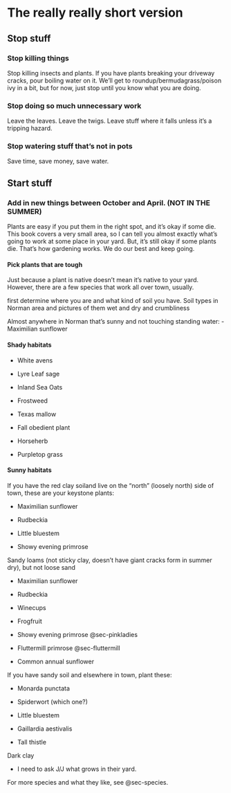 # The really really short version {#sec-short}

## Stop stuff

### Stop killing things

Stop killing insects and plants. If you have plants breaking your driveway cracks, pour boiling water on it. We'll get to roundup/bermudagrass/poison ivy in a bit, but for now, just stop until you know what you are doing.

### Stop doing so much unnecessary work

Leave the leaves. Leave the twigs. Leave stuff where it falls unless it's a tripping hazard.

### Stop watering stuff that's not in pots

Save time, save money, save water.

## Start stuff

### Add in new things between October and April. (NOT IN THE SUMMER)

Plants are easy if you put them in the right spot, and it's okay if some die. This book covers a very small area, so I can tell you almost exactly what's going to work at some place in your yard. But, it's still okay if some plants die. That's how gardening works. We do our best and keep going.

#### Pick plants that are tough

Just because a plant is native doesn't mean it's native to your yard. However, there are a few species that work all over town, usually.

first determine where you are and what kind of soil you have. Soil types in Norman area and pictures of them wet and dry and crumbliness

Almost anywhere in Norman that's sunny and not touching standing water: - Maximilian sunflower\index{sunflower!Maximilian}

#### Shady\index{shade} habitats

-   White avens

-   Lyre Leaf sage

-   Inland Sea Oats

-   Frostweed

-   Texas mallow

-   Fall obedient plant

-   Horseherb

-   Purpletop grass

#### Sunny habitats

If you have the red clay soil\index{soil!red clay}and live on the "north" (loosely north) side of town, these are your keystone plants:

-   Maximilian sunflower

-   Rudbeckia

-   Little bluestem

-   Showy evening primrose

Sandy loams (not sticky clay, doesn't have giant cracks form in summer dry), but not loose sand

-   Maximilian sunflower

-   Rudbeckia

-   Winecups

-   Frogfruit

-   Showy evening primrose @sec-pinkladies

-   Fluttermill primrose @sec-fluttermill

-   Common annual sunflower

If you have sandy soil\index{soil!sandy} and elsewhere in town, plant these:

-   Monarda punctata

-   Spiderwort (which one?)

-   Little bluestem

-   Gaillardia aestivalis

-   Tall thistle

Dark clay\index{soil!black gumbo}

-   I need to ask J/J what grows in their yard.

For more species and what they like, see @sec-species.

